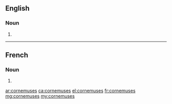 ==English==

===Noun===
{{head|en|noun plural form}}

# {{plural of|cornemuse|lang=en}}

----

==French==

===Noun===
{{head|fr|noun plural form|g=f}}

# {{plural of|cornemuse|lang=fr}}

[[ar:cornemuses]]
[[ca:cornemuses]]
[[el:cornemuses]]
[[fr:cornemuses]]
[[mg:cornemuses]]
[[my:cornemuses]]